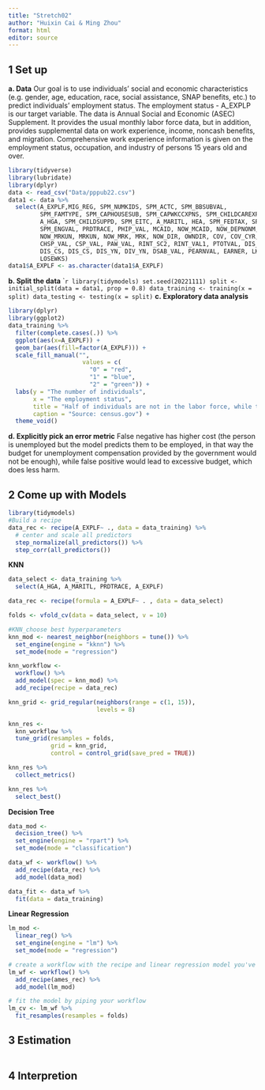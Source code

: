 ```yaml
---
title: "Stretch02"
author: "Huixin Cai & Ming Zhou"
format: html
editor: source
---
```

## 1 Set up
**a. Data**
Our goal is to use individuals' social and economic characteristics (e.g. gender, age, education, race, social assistance, SNAP benefits, etc.) to predict individuals' employment status. The employment status - A_EXPLP is our target variable.
The data is Annual Social and Economic (ASEC) Supplement. It provides the usual monthly labor force data, but in addition, provides supplemental data on work experience, income, noncash benefits, and migration. Comprehensive work experience information is given on the employment status, occupation, and industry of persons 15 years old and over.
```r
library(tidyverse)
library(lubridate)
library(dplyr)
data <- read_csv("Data/pppub22.csv")
data1 <- data %>%
  select(A_EXPLF,MIG_REG, SPM_NUMKIDS, SPM_ACTC, SPM_BBSUBVAL,
         SPM_FAMTYPE, SPM_CAPHOUSESUB, SPM_CAPWKCCXPNS, SPM_CHILDCAREXPNS,
         A_HGA, SPM_CHILDSUPPD, SPM_EITC, A_MARITL, HEA, SPM_FEDTAX, SPM_GEOADJ,
         SPM_ENGVAL, PRDTRACE, PHIP_VAL, MCAID, NOW_MCAID, NOW_DEPNONM,
         NOW_MRKUN, MRKUN, NOW_MRK, MRK, NOW_DIR, OWNDIR, COV, COV_CYR, AGI, EIT_CRED,
         CHSP_VAL, CSP_VAL, PAW_VAL, RINT_SC2, RINT_VAL1, PTOTVAL, DIS_HP,
         DIS_CS, DIS_CS, DIS_YN, DIV_YN, DSAB_VAL, PEARNVAL, EARNER, LKWEEKS,
         LOSEWKS) 
data1$A_EXPLF <- as.character(data1$A_EXPLF)
```
**b. Split the data**
````r
library(tidymodels)
set.seed(20221111)
split <- initial_split(data = data1, prop = 0.8)
data_training <- training(x = split)
data_testing <- testing(x = split)
```
**c. Exploratory data analysis**
```r
library(dplyr)
library(ggplot2)
data_training %>%
  filter(complete.cases(.)) %>%
  ggplot(aes(x=A_EXPLF)) +
  geom_bar(aes(fill=factor(A_EXPLF))) +
  scale_fill_manual("",
                     values = c(
                       "0" = "red",
                       "1" = "blue",
                       "2" = "green")) +
  labs(y = "The number of individuals",
       x = "The employment status",
       title = "Half of individuals are not in the labor force, while the unemployment rate is about 3.3%",
       caption = "Source: census.gov") +
  theme_void()
```
**d. Explicitly pick an error metric**
False negative has higher cost (the person is unemployed but the model predicts them to be employed, in that way the budget for unemployment compensation provided by the government would not be enough), while false positive would lead to excessive budget, which does less harm.

## 2 Come up with Models 
```r
library(tidymodels)
#Build a recipe 
data_rec <- recipe(A_EXPLF~ ., data = data_training) %>%
  # center and scale all predictors
  step_normalize(all_predictors()) %>%
  step_corr(all_predictors())
```
**KNN**
```r
data_select <- data_training %>%
  select(A_HGA, A_MARITL, PRDTRACE, A_EXPLF)

data_rec <- recipe(formula = A_EXPLF~ . , data = data_select)

folds <- vfold_cv(data = data_select, v = 10)

#KNN_choose best hyperparameters
knn_mod <- nearest_neighbor(neighbors = tune()) %>%
  set_engine(engine = "kknn") %>%
  set_mode(mode = "regression")

knn_workflow <- 
  workflow() %>%
  add_model(spec = knn_mod) %>%
  add_recipe(recipe = data_rec)

knn_grid <- grid_regular(neighbors(range = c(1, 15)),
                         levels = 8)

knn_res <- 
  knn_workflow %>%
  tune_grid(resamples = folds,
            grid = knn_grid,
            control = control_grid(save_pred = TRUE))

knn_res %>%
  collect_metrics()

knn_res %>%
  select_best()


```

**Decision Tree**
```r
data_mod <-
  decision_tree() %>%
  set_engine(engine = "rpart") %>%
  set_mode(mode = "classification")

data_wf <- workflow() %>%
  add_recipe(data_rec) %>%
  add_model(data_mod)

data_fit <- data_wf %>%
  fit(data = data_training)
```

**Linear Regression** 
```r
lm_mod <- 
  linear_reg() %>%
  set_engine(engine = "lm") %>%
  set_mode(mode = "regression")

# create a workflow with the recipe and linear regression model you've created
lm_wf <- workflow() %>%
  add_recipe(ames_rec) %>%
  add_model(lm_mod) 

# fit the model by piping your workflow
lm_cv <- lm_wf %>%
  fit_resamples(resamples = folds)

```
## 3 Estimation
```r


```

## 4 Interpretion 
